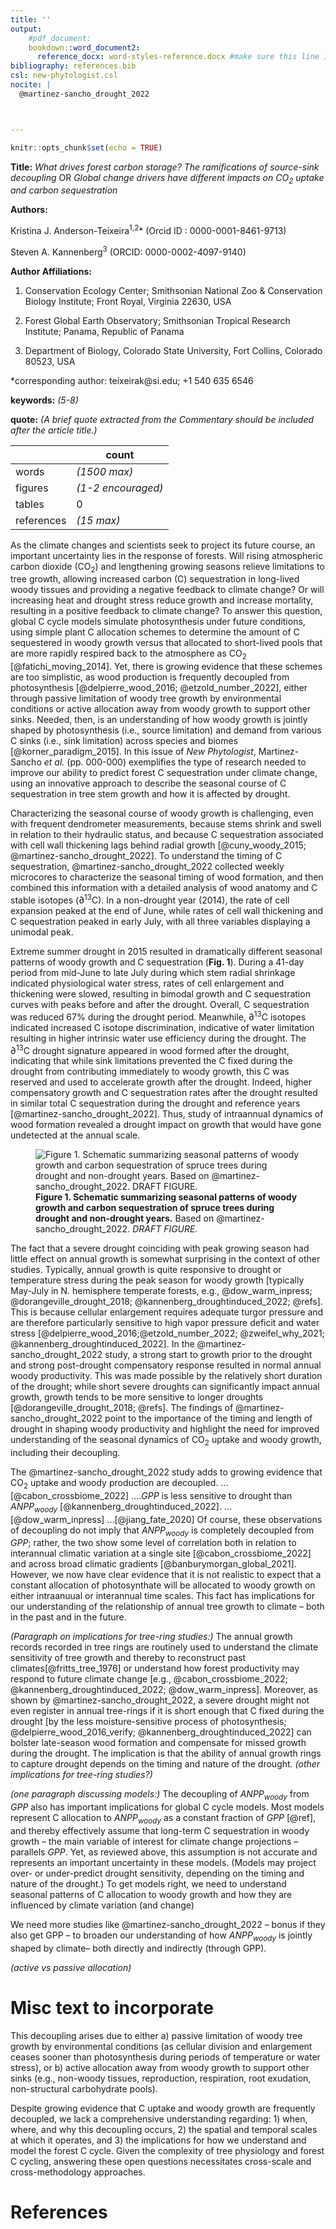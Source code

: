 ```yaml
---
title: ''
output: 
    #pdf_document: 
    bookdown::word_document2: 
      reference_docx: word-styles-reference.docx #make sure this line is indented! see this guide for formatting: https://rmarkdown.rstudio.com/articles_docx.html
bibliography: references.bib
csl: new-phytologist.csl
nocite: |
  @martinez-sancho_drought_2022



---
```

```r
knitr::opts_chunk$set(echo = TRUE)
```


\raggedright

**Title:** *What drives forest carbon storage? The ramifications of source-sink decoupling*  OR  *Global change drivers have different impacts on CO~2~ uptake and carbon sequestration*

**Authors:** 

Kristina J. Anderson-Teixeira^1,2^* (Orcid ID : 0000-0001-8461-9713)

Steven A. Kannenberg^3^ (ORCID: 0000-0002-4097-9140)




**Author Affiliations:**

1. Conservation Ecology Center; Smithsonian National Zoo & Conservation Biology Institute; Front Royal, Virginia 22630, USA

2. Forest Global Earth Observatory; Smithsonian Tropical Research Institute; Panama, Republic of Panama

3. Department of Biology, Colorado State University, Fort Collins, Colorado 80523, USA


*corresponding author: teixeirak@si.edu; +1 540 635 6546


**keywords:** *(5-8)* <!--5-8 keywords. Should be given after references, but .Rmd can't do that.-->

**quote:** *(A brief quote extracted from the Commentary should be included after the article title.)*



| | count |
|--|--|
|words|  *(1500 max)* | <!--1200– 1500 words (~6-10 par) -->
|figures|  *(1-2 encouraged)* | <!--encouraged to use one or two figures (or tables/ boxes) in addition to help the explanation or simply to illustrate the general area-->
|tables| 0 |
|references | *(15 max)* | <!--max 15-->



\newpage
<!--The highlighted article should be cited in the first paragraph in the style ‘In this issue of New Phytologist, Smith et al. (pp. 000-000) ...’.-->
As the climate changes and scientists seek to project its future course, an important uncertainty lies in the response of forests. 
Will rising atmospheric carbon dioxide (CO~2~) and lengthening growing seasons relieve limitations to tree growth, allowing increased carbon (C) sequestration in long-lived woody tissues and providing a negative feedback to climate change?
Or will increasing heat and drought stress reduce growth and increase mortality, resulting in a positive feedback to climate change?
To answer this question, global C cycle models simulate photosynthesis under future conditions, using simple plant C allocation schemes to determine the amount of C sequestered in woody growth versus that allocated to short-lived pools that are more rapidly respired back to the atmosphere as CO~2~ [@fatichi_moving_2014]. 
Yet, there is growing evidence that these schemes are too simplistic, as wood production is frequently decoupled from photosynthesis [@delpierre_wood_2016; @etzold_number_2022], either through passive limitation of woody tree growth by environmental conditions or active allocation away from woody growth to support other sinks.
Needed, then, is an understanding of how woody growth is jointly shaped by photosynthesis (i.e., source limitation) and demand from various C sinks (i.e., sink limitation) across species and biomes [@korner_paradigm_2015]. 
In this issue of *New Phytologist*, Martinez-Sancho *et al.* (pp. 000-000) exemplifies the type of research needed to improve our ability to predict forest C sequestration under climate change, using an innovative approach to describe the seasonal course of C sequestration in tree stem growth and how it is affected by drought.

Characterizing the seasonal course of woody growth is challenging, even with frequent dendrometer measurements, because stems shrink and swell in relation to their hydraulic status, and because C sequestration associated with cell wall thickening lags behind radial growth [@cuny_woody_2015; @martinez-sancho_drought_2022].
To understand the timing of C sequestration, @martinez-sancho_drought_2022 collected weekly microcores to characterize the seasonal timing of wood formation, and then combined this information with a detailed analysis of wood anatomy and C stable isotopes (∂^13^C). <!--following methods pioneered by @cuny_generalized_2013, @perez-de-lis_cutting_2022, @cuny_woody_2015--> 
In a non-drought year (2014), the rate of cell expansion peaked at the end of June, while rates of cell wall thickening and C sequestration peaked in early July, with all three variables displaying a unimodal peak. 

<!--drought impacts-->
Extreme summer drought in 2015 resulted in dramatically different seasonal patterns of woody growth and C sequestration (**Fig. 1**). 
During a 41-day period from mid-June to late July during which stem radial shrinkage indicated physiological water stress, rates of cell enlargement and thickening were slowed, resulting in bimodal growth and C sequestration curves with peaks before and after the drought. 
Overall, C sequestration was reduced 67% during the drought period.
Meanwhile, ∂^13^C isotopes indicated increased C isotope discrimination, indicative of water limitation resulting in higher intrinsic water use efficiency during the drought. 
The ∂^13^C drought signature appeared in wood formed after the drought, indicating that while sink limitations prevented the C fixed during the drought from contributing immediately to woody growth, this C was reserved and used to accelerate growth after the drought. 
Indeed, higher compensatory growth and C sequestration rates after the drought resulted in similar total C sequestration during the drought and reference years [@martinez-sancho_drought_2022].
Thus, study of intraannual dynamics of wood formation revealed a drought impact on growth that would have gone undetected at the annual scale.

![**Figure 1. Schematic summarizing seasonal patterns of woody growth and carbon sequestration of spruce trees during drought and non-drought years.** Based on @martinez-sancho_drought_2022. *DRAFT FIGURE.*](display/figure1.png)

The fact that a severe drought coinciding with peak growing season had little effect on annual growth is somewhat surprising in the context of other studies. 
Typically, annual growth is quite responsive to drought or temperature stress during the peak season for woody growth [typically May-July in N. hemisphere temperate forests, e.g., @dow_warm_inpress; @dorangeville_drought_2018; @kannenberg_droughtinduced_2022; @refs]. 
This is because cellular enlargement requires adequate turgor pressure and are therefore particularly sensitive to high vapor pressure deficit and water stress [@delpierre_wood_2016;@etzold_number_2022; @zweifel_why_2021; @kannenberg_droughtinduced_2022].
In the @martinez-sancho_drought_2022 study, a strong start to growth prior to the drought and strong post-drought compensatory response resulted in normal annual woody productivity.
This was made possible by the relatively short duration of the drought; while short severe droughts can significantly impact annual growth, growth tends to be more sensitive to longer droughts [@dorangeville_drought_2018; @refs].
The findings of @martinez-sancho_drought_2022 point to the importance of the timing and length of drought in shaping woody productivity and highlight the need for improved understanding of the seasonal dynamics of CO~2~ uptake and woody growth, including their decoupling. 

The @martinez-sancho_drought_2022 study adds to growing evidence that CO~2~ uptake and woody production are decoupled. 
...[@cabon_crossbiome_2022] 
….*GPP* is less sensitive to drought than *ANPP~woody~* [@kannenberg_droughtinduced_2022].
...[@dow_warm_inpress]
...[@jiang_fate_2020]
Of course, these observations of decoupling do not imply that *ANPP~woody~* is completely decoupled from *GPP*; rather, the two show some level of correlation both in relation to interannual climatic variation at a single site [@cabon_crossbiome_2022] and across broad climatic gradients [@banburymorgan_global_2021]. 
However, we now have clear evidence that it is not realistic to expect that a constant allocation of photosynthate will be allocated to woody growth on either intraanuual or interannual time scales.
This fact has implications for our understanding of the relationship of annual tree growth to climate -- both in the past and in the future. 

*(Paragraph on implications for tree-ring studies:)*
The annual growth records recorded in tree rings are routinely used to understand the climate sensitivity of tree growth and thereby to reconstruct past climates[@fritts_tree_1976] or understand how forest productivity may respond to future climate change [e.g., @cabon_crossbiome_2022; @kannenberg_droughtinduced_2022; @dow_warm_inpress].
Moreover, as shown by @martinez-sancho_drought_2022, a severe drought might not even register in annual tree-rings if it is short enough that C fixed during the drought [by the less moisture-sensitive process of photosynthesis; @delpierre_wood_2016_verify; @kannenberg_droughtinduced_2022] can bolster late-season wood formation and compensate for missed growth during the drought.
The implication is that the ability of annual growth rings to capture drought depends on the timing and nature of the drought. 
*(other implications for tree-ring studies?)*

*(one paragraph discussing models:)*
The decoupling of *ANPP~woody~* from *GPP* also has important implications for global C cycle models. 
Most models represent C allocation to *ANPP~woody~* as a constant fraction of *GPP* [@ref], and thereby effectively assume that long-term C sequestration in woody growth -- the main variable of interest for climate change projections -- parallels *GPP*. 
Yet, as reviewed above, this assumption is not accurate and represents an important uncertainty in these models.
(Models may project over- or under-predict drought sensitivity, depending on the timing and nature of the drought.)
To get models right, we need to understand seasonal patterns of C allocation to woody growth and how they are influenced by climate variation (and change)

We need more studies like @martinez-sancho_drought_2022 -- bonus if they also get GPP -- to broaden our understanding of how *ANPP~woody~* is jointly shaped by climate-- both directly and indirectly (through GPP).

*(active vs passive allocation)*

# Misc text to incorporate
This decoupling arises due to either a) passive limitation of woody tree growth by environmental conditions (as cellular division and enlargement ceases sooner than photosynthesis during periods of temperature or water stress), or b) active allocation away from woody growth to support other sinks (e.g., non-woody tissues, reproduction, respiration, root exudation, non-structural carbohydrate pools). 

Despite growing evidence that C uptake and woody growth are frequently decoupled, we lack a comprehensive understanding regarding: 1) when, where, and why this decoupling occurs, 2) the spatial and temporal scales at which it operates, and 3) the implications for how we understand and model the forest C cycle. Given the complexity of tree physiology and forest C cycling, answering these open questions necessitates cross-scale and cross-methodology approaches. 


\newpage

# References {-#References}
<!--The highlighted article should be included in the References section (the page numbers should be listed as 000–000).-->



